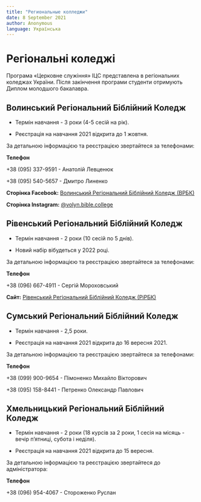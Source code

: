 ```yaml
---
title: "Региональные колледжи"
date: 8 September 2021
author: Anonymous
language: Українська
---
```

# Регіональні коледжі

Програма «Церковне служіння» ІЦС представлена в регіональних коледжах України. Після закінчення програми студенти отримують Диплом молодшого бакалавра.

## Волинський Регіональний Біблійний Коледж

*   Термін навчання - 3 роки (4-5 сесій на рік).

*   Реєстрація на навчання 2021 відкрита до 1 жовтня.


За детальною інформацією та реєстрацією звертайтеся за телефонами:

**Телефон**

+38 (095) 337-9591 - Анатолій Левценюк

+38 (095) 540-5657 - Дмитро Линенко

**Сторінка Facebook:** [Волинський Регіональний Біблійний Коледж (ВРБК)](https://www.facebook.com/%D0%92%D0%BE%D0%BB%D0%B8%D0%BD%D1%81%D1%8C%D0%BA%D0%B8%D0%B9-%D0%A0%D0%B5%D0%B3%D1%96%D0%BE%D0%BD%D0%B0%D0%BB%D1%8C%D0%BD%D0%B8%D0%B9-%D0%91%D1%96%D0%B1%D0%BB%D1%96%D0%B9%D0%BD%D0%B8%D0%B9-%D0%9A%D0%BE%D0%BB%D0%B5%D0%B4%D0%B6-1618405198274953/ "ВРБК")

**Сторінка Instagram:** [@volyn.bible.college](https://www.instagram.com/volyn.bible.college/?hl=ru "ВРБК")

## Рівенський Регіональний Біблійний Коледж

*   Термін навчання - 2 роки (10 сесій по 5 днів).

*   Новий набір вібудеться у 2022 році.


За детальною інформацією та реєстрацією звертайтеся за телефонами:

**Телефон**

+38 (096) 667-4911 - Сергій Мороховський

**Сайт:** [Рівенський Регіональний Біблійний Коледж (РіРБК)](https://baptist.rv.ua/regional-bible-college "ВРБК")

## Сумський Регіональний Біблійний Коледж

*   Термін навчання - 2,5 роки.

*   Реєстрація на навчання 2021 відкрита до 16 вересня 2021.


За детальною інформацією та реєстрацією звертайтеся за телефонами:

**Телефон**

+38 (099) 900-9654 - Пімоненко Михайло Вікторович

+38 (095) 158-8441 - Петренко Олександр Павлович

## Хмельницький Регіональний Біблійний Коледж

*   Термін навчання - 2 роки (18 курсів за 2 роки, 1 сесія на місяць - вечір п’ятниці, субота і неділя).

*   Реєстрація на навчання 2021 відкрита до 15 вересня.


За детальною інформацією та реєстрацією звертайтеся до адміністратора:

**Телефон**

+38 (096) 954-4067 - Стороженко Руслан
